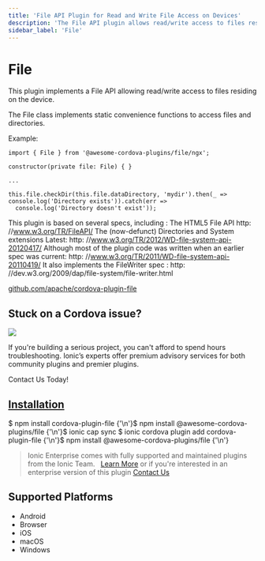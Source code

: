 ```yaml
---
title: 'File API Plugin for Read and Write File Access on Devices'
description: 'The File API plugin allows read/write access to files residing on the device and implements static convenience functions to access files and directories.'
sidebar_label: 'File'
---
```



# File

This plugin implements a File API allowing read/write access to files residing on the device.

The File class implements static convenience functions to access files and directories.

Example:

```
import { File } from '@awesome-cordova-plugins/file/ngx';

constructor(private file: File) { }

...

this.file.checkDir(this.file.dataDirectory, 'mydir').then(_ => console.log('Directory exists')).catch(err =>
  console.log('Directory doesn't exist'));

```

This plugin is based on several specs, including : The HTML5 File API http: //www.w3.org/TR/FileAPI/
The (now-defunct) Directories and System extensions Latest: http: //www.w3.org/TR/2012/WD-file-system-api-20120417/
Although most of the plugin code was written when an earlier spec was current: http:
//www.w3.org/TR/2011/WD-file-system-api-20110419/ It also implements the FileWriter spec : http:
//dev.w3.org/2009/dap/file-system/file-writer.html

<p>
  <a href="https://github.com/apache/cordova-plugin-file" target="_blank" rel="noopener" className="git-link">github.com/apache/cordova-plugin-file</a>
</p>

<h2>Stuck on a Cordova issue?</h2>
<DocsCard
  className="cordova-ee-card"
  header="Don't waste precious time on plugin issues."
  href="https://ionicframework.com/sales?product_of_interest=Ionic%20Native"
>
  <div>
    <img src="/docs/icons/native-cordova-bot.png" className="cordova-ee-img" />
    <p>If you're building a serious project, you can't afford to spend hours troubleshooting. Ionic’s experts offer premium advisory services for both community plugins and premier plugins.</p>
    <DocsButton className="native-ee-detail">Contact Us Today!</DocsButton>
  </div>
</DocsCard>

<h2 id="installation">
  <a href="#installation">Installation</a>
</h2>
<Tabs
  groupId="runtime"
  defaultValue="Capacitor"
  values={[
    { value: 'Capacitor', label: 'Capacitor' },
    { value: 'Cordova', label: 'Cordova' },
    { value: 'Enterprise', label: 'Enterprise' },
  ]}
>
  <TabItem value="Capacitor">
    <CodeBlock className="language-shell">
      $ npm install cordova-plugin-file {'\n'}$ npm install @awesome-cordova-plugins/file {'\n'}$ ionic cap sync
    </CodeBlock>
  </TabItem>
  <TabItem value="Cordova">
    <CodeBlock className="language-shell">
      $ ionic cordova plugin add cordova-plugin-file {'\n'}$ npm install @awesome-cordova-plugins/file {'\n'}
    </CodeBlock>
  </TabItem>
  <TabItem value="Enterprise">
    <blockquote>
      Ionic Enterprise comes with fully supported and maintained plugins from the Ionic Team. &nbsp;
      <a className="btn" href="https://ionic.io/docs/premier-plugins">Learn More</a> or if you're interested in an enterprise version of this plugin <a className="btn" href="https://ionicframework.com/sales?product_of_interest=Ionic%20Enterprise%20Engine">Contact Us</a>
    </blockquote>
  </TabItem>
</Tabs>

## Supported Platforms

- Android
- Browser
- iOS
- macOS
- Windows
